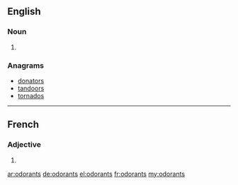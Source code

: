 ==English==

===Noun===
{{head|en|plural}}

# {{plural of|odorant|lang=en|nocat=1}}

===Anagrams===
* [[donators#English|donators]]
* [[tandoors#English|tandoors]]
* [[tornados#English|tornados]]

----

==French==

===Adjective===
{{fr-adj-form}}

# {{form of|masculine plural|odorant|lang=fr}}

[[ar:odorants]]
[[de:odorants]]
[[el:odorants]]
[[fr:odorants]]
[[my:odorants]]